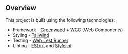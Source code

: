 
<Meta title="Overview/Tech Stack" />

## Overview

This project is built using the following technologies:

- Framework - [Greenwood](https://www.greenwoodjs.io/) + [WCC](https://github.com/ProjectEvergreen/wcc) (Web Components)
- Styling - [Tailwind](https://tailwindcss.com/)
- Testing - [Web Test Runner](https://modern-web.dev/docs/test-runner/overview/)
- Linting - [ESLint](https://eslint.org/) and [Stylelint](https://stylelint.io/)